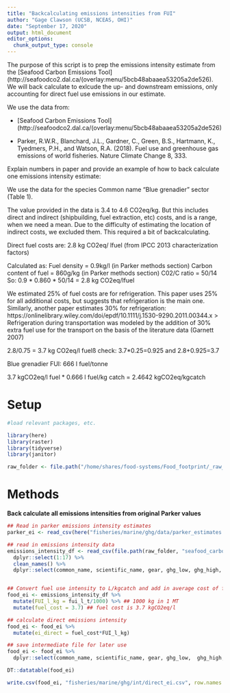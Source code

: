 ```yaml
---
title: "Backcalculating emissions intensities from FUI"
author: "Gage Clawson (UCSB, NCEAS, OHI)"
date: "September 17, 2020"
output: html_document
editor_options: 
  chunk_output_type: console
---
```

The purpose of this script is to prep the emissions intensity estimate from the [Seafood Carbon Emissions Tool](http://seafoodco2.dal.ca/(overlay:menu/5bcb48abaaea53205a2de526). We will back calculate to exlcude the up- and downstream emissions, only accounting for direct fuel use emissions in our estimate. 

We use the data from:

 - [Seafood Carbon Emissions Tool](http://seafoodco2.dal.ca/(overlay:menu/5bcb48abaaea53205a2de526)

 - Parker, R.W.R., Blanchard, J.L., Gardner, C., Green, B.S., Hartmann, K., Tyedmers, P.H., and Watson, R.A. (2018). Fuel use and greenhouse gas emissions of world fisheries. Nature Climate Change 8, 333.


Explain numbers in paper and provide an example of how to back calculate one emissions intensity estimate:

We use the data for the species Common name "Blue grenadier" sector (Table 1).


The value provided in the data is 3.4 to 4.6 CO2eq/kg.  But this includes direct and indirect (shipbuilding, fuel extraction, etc) costs, and is a range, when we need a mean.  Due to the difficulty of estimating the location of indirect costs, we excluded them. This required a bit of backcalculating.

Direct fuel costs are: 
2.8 kg CO2eq/ lfuel (from IPCC 2013 characterization factors)

Calculated as:
Fuel density = 0.9kg/l (in Parker methods section)
Carbon content of fuel = 860g/kg (in Parker methods section)
C02/C ratio = 50/14 
So:
0.9 * 0.860 * 50/14 = 2.8 kg CO2eq/lfuel


We estimated 25% of fuel costs are for refrigeration.  This paper uses 25% for all additional costs, but suggests that refrigeration is the main one.  Similarly, another paper estimates 30% for refrigeration: https://onlinelibrary.wiley.com/doi/epdf/10.1111/j.1530-9290.2011.00344.x
> Refrigeration during transportation was modeled by the addition of 30% extra fuel use for the transport on the basis of the literature data (Garnett 2007)


2.8/0.75 = 3.7 kg CO2eq/l fuelß
check: 3.7*0.25=0.925  and 2.8+0.925=3.7

Blue grenadier FUI: 666 l fuel/tonne

3.7 kgCO2eq/l fuel * 0.666 l fuel/kg catch = 2.4642 kgCO2eq/kgcatch 

# Setup
```r
#load relevant packages, etc.

library(here)
library(raster)
library(tidyverse)
library(janitor)

raw_folder <- file.path("/home/shares/food-systems/Food_footprint/_raw_data/")
```

# Methods


**Back calculate all emissions intensities from original Parker values**
```r
## Read in parker emissions intensity estimates
parker_ei <- read_csv(here("fisheries/marine/ghg/data/parker_estimates.csv"))

## read in emissions intensity data 
emissions_intensity_df <- read_csv(file.path(raw_folder, "seafood_carbon_emmisions_tool/d2020/Specie_List_-_9_22_2020,_12_56_43_PM_Wild.csv")) %>%
  dplyr::select(1:17) %>%
  clean_names() %>%
  dplyr::select(common_name, scientific_name, gear, ghg_low, ghg_high, fui_l_t)


## Convert fuel use intensity to L/kgcatch and add in average cost of fuel as a column
food_ei <- emissions_intensity_df %>%
  mutate(FUI_l_kg = fui_l_t/1000) %>% ## 1000 kg in 1 MT
  mutate(fuel_cost = 3.7) ## fuel cost is 3.7 kgCO2eq/l

## calculate direct emissions intensity 
food_ei <- food_ei %>%
  mutate(ei_direct = fuel_cost*FUI_l_kg)

## save intermediate file for later use
food_ei <- food_ei %>%
  dplyr::select(common_name, scientific_name, gear, ghg_low,  ghg_high, FUI_l_kg, fuel_cost, fui_l_t, ei_direct_kgco2_kgcatch = ei_direct)

DT::datatable(food_ei)

write.csv(food_ei, "fisheries/marine/ghg/int/direct_ei.csv", row.names = FALSE)

```



